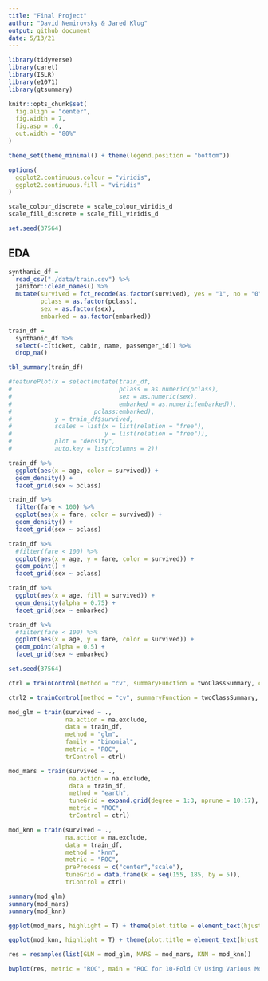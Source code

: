 ```yaml
---
title: "Final Project"
author: "David Nemirovsky & Jared Klug"
output: github_document
date: 5/13/21
--- 
```


```r
library(tidyverse)
library(caret)
library(ISLR)
library(e1071)
library(gtsummary)

knitr::opts_chunk$set(
  fig.align = "center",
  fig.width = 7,
  fig.asp = .6,
  out.width = "80%"
)

theme_set(theme_minimal() + theme(legend.position = "bottom"))

options(
  ggplot2.continuous.colour = "viridis",
  ggplot2.continuous.fill = "viridis"
)

scale_colour_discrete = scale_colour_viridis_d
scale_fill_discrete = scale_fill_viridis_d

set.seed(37564)
```

## **EDA**

```r
synthanic_df = 
  read_csv("./data/train.csv") %>% 
  janitor::clean_names() %>% 
  mutate(survived = fct_recode(as.factor(survived), yes = "1", no = "0"), 
         pclass = as.factor(pclass), 
         sex = as.factor(sex), 
         embarked = as.factor(embarked))

train_df = 
  synthanic_df %>% 
  select(-c(ticket, cabin, name, passenger_id)) %>% 
  drop_na()

tbl_summary(train_df)

#featurePlot(x = select(mutate(train_df, 
#                              pclass = as.numeric(pclass), 
#                              sex = as.numeric(sex),
#                              embarked = as.numeric(embarked)),
#                       pclass:embarked), 
#            y = train_df$survived,
#            scales = list(x = list(relation = "free"), 
#                          y = list(relation = "free")),
#            plot = "density", 
#            auto.key = list(columns = 2))

train_df %>% 
  ggplot(aes(x = age, color = survived)) +
  geom_density() + 
  facet_grid(sex ~ pclass)

train_df %>% 
  filter(fare < 100) %>% 
  ggplot(aes(x = fare, color = survived)) +
  geom_density() + 
  facet_grid(sex ~ pclass)

train_df %>% 
  #filter(fare < 100) %>% 
  ggplot(aes(x = age, y = fare, color = survived)) +
  geom_point() + 
  facet_grid(sex ~ pclass)

train_df %>% 
  ggplot(aes(x = age, fill = survived)) + 
  geom_density(alpha = 0.75) + 
  facet_grid(sex ~ embarked)

train_df %>% 
  #filter(fare < 100) %>% 
  ggplot(aes(x = age, y = fare, color = survived)) +
  geom_point(alpha = 0.5) + 
  facet_grid(sex ~ embarked)

```

```r
set.seed(37564)

ctrl = trainControl(method = "cv", summaryFunction = twoClassSummary, classProbs = T, number = 10)

ctrl2 = trainControl(method = "cv", summaryFunction = twoClassSummary, classProbs = T, number = 2)

mod_glm = train(survived ~ .,
                na.action = na.exclude, 
                data = train_df, 
                method = "glm", 
                family = "binomial", 
                metric = "ROC", 
                trControl = ctrl)

mod_mars = train(survived ~ ., 
                 na.action = na.exclude, 
                 data = train_df, 
                 method = "earth",
                 tuneGrid = expand.grid(degree = 1:3, nprune = 10:17), 
                 metric = "ROC", 
                 trControl = ctrl)

mod_knn = train(survived ~ .,
                na.action = na.exclude, 
                data = train_df, 
                method = "knn",
                metric = "ROC", 
                preProcess = c("center","scale"),
                tuneGrid = data.frame(k = seq(155, 185, by = 5)), 
                trControl = ctrl)

summary(mod_glm)
summary(mod_mars)
summary(mod_knn)

ggplot(mod_mars, highlight = T) + theme(plot.title = element_text(hjust = 0.5))

ggplot(mod_knn, highlight = T) + theme(plot.title = element_text(hjust = 0.5))

res = resamples(list(GLM = mod_glm, MARS = mod_mars, KNN = mod_knn))

bwplot(res, metric = "ROC", main = "ROC for 10-Fold CV Using Various Models")
```

